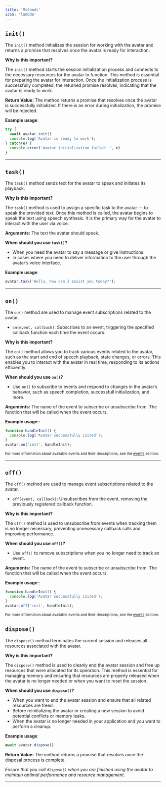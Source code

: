 ```yaml
---
title: 'Methods'
icon: 'lambda'
---
```


## `init()`

The `init()` method initializes the session for working with the avatar and returns a promise that resolves once the avatar is ready for interaction.

**Why is this important?**

The `init()` method starts the session initialization process and connects to the necessary resources for the avatar to function. This method is essential for preparing the avatar for interaction. Once the initialization process is successfully completed, the returned promise resolves, indicating that the avatar is ready to work.

**Return Value:**
The method returns a promise that resolves once the avatar is successfully initialized. If there is an error during initialization, the promise will be rejected.

**Example usage**:
```javascript
try {
  await avatar.init()
  console.log('Avatar is ready to work');
} catch(e) {
  console.error('Avatar initialization failed: ', e)
}
```
---

## `task()`
The `task()` method sends text for the avatar to speak and initiates its playback.

**Why is this important?**

The `task()` method is used to assign a specific task to the avatar — to speak the provided text. Once this method is called, the avatar begins to speak the text using speech synthesis. It is the primary way for the avatar to interact with the user via voice.

**Arguments:**
<ParamField path="text" type="string" required>
The text the avatar should speak.
</ParamField>


**When should you use `task()`?**
- When you need the avatar to say a message or give instructions.
- In cases where you need to deliver information to the user through the avatar’s voice interface.

**Example usage**:
```javascript
avatar.task('Hello, how can I assist you today?');
```
---

## `on()`


The `on()` method are used to manage event subscriptions related to the avatar.

- `on(event, callback)`: Subscribes to an event, triggering the specified callback function each time the event occurs.

**Why is this important?**

The `on()` method allows you to track various events related to the avatar, such as the start and end of speech playback, state changes, or errors. This enables you to interact with the avatar in real time, responding to its actions efficiently.

**When should you use `on()`?**
- Use `on()` to subscribe to events and respond to changes in the avatar’s behavior, such as speech completion, successfull initialization, and more.

**Arguments:**
<ParamField path="event" type="string" required>
The name of the event to subscribe or unsubscribe from.
</ParamField>
<ParamField path="callback" type="function" required>
The function that will be called when the event occurs.
</ParamField>

**Example usage:**:
```javascript
function handleInit() {
  console.log('Avatar successfully inited');
}
avatar.on('init', handleInit);
```
<sub>For more information about available events and their descriptions, see the [events](/web-sdk/reference/events) section.</sub>

---

## `off()`
The `off()` method are used to manage event subscriptions related to the avatar.

- `off(event, callback)`: Unsubscribes from the event, removing the previously registered callback function.

**Why is this important?**

The `off()` method is used to unsubscribe from events when tracking them is no longer necessary, preventing unnecessary callback calls and improving performance.

**When should you use `off()`?**
- Use `off()` to remove subscriptions when you no longer need to track an event.

**Arguments:**
<ParamField path="event" type="string" required>
The name of the event to subscribe or unsubscribe from.
</ParamField>
<ParamField path="callback" type="function" required>
The function that will be called when the event occurs.
</ParamField>

**Example usage:**:
```javascript
function handleInit() {
  console.log('Avatar successfully inited');
}
avatar.off('init', handleInit);
```
<sub>For more information about available events and their descriptions, see the [events](/web-sdk/reference/events) section.</sub>

## `dispose()`

The `dispose()` method terminates the current session and releases all resources associated with the avatar.

**Why is this important?**

The `dispose()` method is used to cleanly end the avatar session and free up resources that were allocated for its operation. This method is essential for managing memory and ensuring that resources are properly released when the avatar is no longer needed or when you want to reset the session.

**When should you use `dispose()`?**
- When you want to end the avatar session and ensure that all related resources are freed.
- Before reinitializing the avatar or creating a new session to avoid potential conflicts or memory leaks.
- When the avatar is no longer needed in your application and you want to perform a cleanup.

**Example usage**:
```javascript
await avatar.dispose()
```

**Return Value:**
The method returns a promise that resolves once the disposal process is complete.

_Ensure that you call `dispose()` when you are finished using the avatar to maintain optimal performance and resource management._

---
